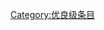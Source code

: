 {{catmore1|[[Wikipedia:机器人学专题|Wikipedia:机器人学专题]]}}
{{Articles by Quality|topic=机器人学|project=机器人学|format=toc}}
{{emptycat}}

[[Category:优良级条目|Category:优良级条目]]